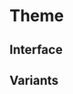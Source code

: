 
<Meta title="Foundations/Theme" />

# Theme

## Interface

<ColorPalette>
  <ColorItem
    title="Background"
    subtitle="Primary brand"
    colors={{
      "background 3 (navy-900)": "#121419",
      "background 2(navy-800)": "#191B23",
      "background (navy-500)": "#232530",
      "foreground 1 (navy-300)": "#2D303E",
      "foreground 2 (navy-100)": "#383B4C",
    }}
  />
</ColorPalette>

## Variants

<ColorPalette>
  <ColorItem
    title="Teal"
    subtitle="Primary brand"
    colors={{
      "text (mono-100)": "#eee",
      "background (teal-500)": "#0a766d",
      "background hover (teal-700)": "#07564f",
    }}
  />
  <ColorItem
    title="Grey"
    subtitle="Primary brand"
    colors={{
      "text (mono-100)": "#eee",
      "background (grey-700)": "#4D5868",
      "background hover (grey-900)": "#374151",
    }}
  />
  <ColorItem
    title="Red"
    subtitle="Primary brand"
    colors={{
      "text (mono-100)": "#eee",
      "background (red-500)": "#c92e2e",
      "background hover (red-700)": "#a22525",
    }}
  />
  <ColorItem
    title="Green"
    subtitle="Primary brand"
    colors={{
      "text (mono-100)": "#eee",
      "background (green-500)": "#377845",
      "background hover (green-700)": "#2b5d36",
    }}
  />
  <ColorItem
    title="Blue"
    subtitle="Primary brand"
    colors={{
      "text (mono-100)": "#eee",
      "background (blue-500)": "#18719e",
      "background hover (blue-700)": "#13597c",
    }}
  />
  <ColorItem
    title="Purple"
    subtitle="Primary brand"
    colors={{
      "text (mono-100)": "#eee",
      "background (purple-500)": "#7855c8",
      "background hover (purple-700)": "#6245a4",
    }}
  />
  <ColorItem
    title="Pink"
    subtitle="Primary brand"
    colors={{
      "text (mono-100)": "#eee",
      "background (pink-500)": "#b92971",
      "background hover (pink-700)": "#95205a",
    }}
  />
  <ColorItem
    title="Orange"
    subtitle="Primary brand"
    colors={{
      "text (mono-900)": "#111",
      "background (orange-400)": "#e1762b",
      "background hover (orange-700)": "#a4551f",
    }}
  />
  <ColorItem
    title="Yellow"
    subtitle="Primary brand"
    colors={{
      "text (mono-900)": "#111",
      "background (yellow-400)": "#fbbf24",
      "background hover (yellow-700)": "#b88c1b",
    }}
  />
</ColorPalette>

